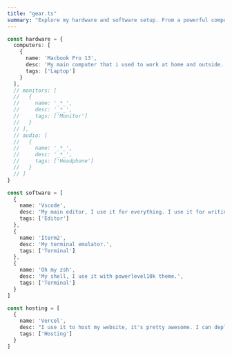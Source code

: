 ```yaml
---
title: "gear.ts"
summary: "Explore my hardware and software setup. From a powerful computer with an i5-10400F, 16GB of RAM, RTX 3060, and more, to a Macbook Air M2 for work on the go. My favorite tools include NeoVIM, Tmux, iTerm, and Oh my zsh. I hosts my website and projects on Vercel. Discover my tech world!"
---
```


```ts
const hardware = {
  computers: [
    {
      name: 'Macbook Pro 13',
      desc: 'My main computer that i used to work at home and outside.',
      tags: ['Laptop']
    }
  ],
  // monitors: [
  //   {
  //     name: '_*_',
  //     desc: '_*_',
  //     tags: ['Monitor']
  //   }
  // ],
  // audio: [
  //   {
  //     name: '_*_',
  //     desc: '_*_',
  //     tags: ['Headphone']
  //   }
  // ]
}

const software = [
  {
    name: 'Vscode',
    desc: 'My main editor, I use it for everything. I use it for writing code, writing notes, writing this page, and even writing this list.',
    tags: ['Editor']
  },
  {
    name: 'Iterm2',
    desc: 'My terminal emulator.',
    tags: ['Terminal']
  },
  {
    name: 'Oh my zsh',
    desc: 'My shell, I use it with powerlevel10k theme.',
    tags: ['Terminal']
  }
]

const hosting = [
  {
    name: 'Vercel',
    desc: "I use it to host my website, it's pretty awesome. I can deploy my website with just a git push.",
    tags: ['Hosting']
  }
]
```
